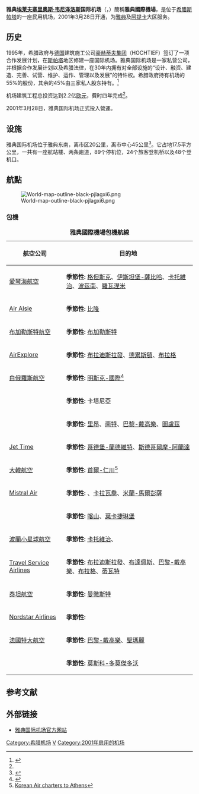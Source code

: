 {{Infobox Airport
| airport_name     = 雅典国际机场
| nativename       = Διεθνής Αερολιμένας Αθηνών
| photo            = 
| photosize        =
 |image            = Athens International Airport logo.svg
| image-width      = 250
| image2           = Athens Airport aerial view.JPG
| image2-width     = 250
| caption          = 
| type             = 民用
| run by           = Athens International Airport S.A
| opened           = 2001年
| closed           = 
| city             = {{GRE}}[[雅典|雅典]]
| location         = [[斯帕塔|斯帕塔]]
| distance_to_city = 
| elevation        = 94米
| website          = http://www.aia.gr/
| IATA             = ATH
| ICAO             = LGAV
| FAA              = 
| LID              = 
| coordinates      = {{coord|37|56|11|N|23|56|40|E||display=title,inline}}
| runway1_heading  = 03R/21L
| runway1_feet     = 13123
| runway1_meter    = 4000
| runway1_surface  = 沥青
| runway2_heading  = 03L/21R
| runway2_feet     = 12467
| runway2_meter    = 3800
| runway2_surface  = 沥青
| stat_year        = 2018年
| stat_passenger   = 24135431
| stat_cargo       = 925700000 kg
| stat_flight      = 217094
| stat1-header     = 
| stat1-data       = 
| footnotes        = 数据来源：乘客,货运,升降班次<ref>{{cite web |url=https://www.aia.gr/ebooks/annualreport/ar2018/files/downloads/Annual_sustainability_digital_v3.pdf |format=PDF|title=Annual & Sustainability Report 2018 |accessdate=2018 |work=Athens International Airport |publisher=}}</ref>
}}
'''雅典[[埃莱夫塞里奥斯·韦尼泽洛斯|埃莱夫塞里奥斯·韦尼泽洛斯]]国际机场'''（{{lang-el|Διεθνής Αερολιμένας Αθηνών "Ελευθέριος Βενιζέλος"}}，{{airport codes|ATH|LGAV}}）簡稱'''雅典國際機場'''，是位于[[希腊|希腊]][[斯帕塔|斯帕塔]]的一座民用机场，2001年3月28日开通，为[[雅典|雅典]]及[[阿提卡|阿提卡]]大区服务。

== 历史 ==

1995年，希腊政府与[[德国|德国]]建筑施工公司[[豪赫蒂夫集团|豪赫蒂夫集团]]（HOCHTIEF）签订了一项合作发展计划，在[[斯帕塔|斯帕塔]]地区修建一座国际机场。雅典国际机场是一家私营公司，并根据合作发展计划以及希腊法律，在30年内拥有对全部设施的“设计、融资、建造、完善、试营、维护、运作、管理以及发展”的特许权。希腊政府持有机场的55%的股份，其余的45%由三家私人股东持有。<ref name="aow">{{cite web | url = http://www.aerlines.nl/issue_40/40_Passos_Athens_Airport.pdf | title = Athens International Airport | publisher = Aerlines Magazine | accessdate=2010-06-14}}</ref>

机场建筑工程总投资达到2.2亿[[欧元|欧元]]，費时四年完成<ref name="aow"/>。

2001年3月28日，雅典国际机场正式投入營運。

== 设施 ==

雅典国际机场位于雅典东南，离市区20公里，离市中心45公里<ref>{{Cite web |url=http://www.hcaa-eleng.gr/naia_dat.htm |title=AIA Airfield Data, Air Traffic Safety Electronic Engineers Association of Hellenic Civil Aviation Authority |access-date=2010-06-15 |archive-url=https://web.archive.org/web/20100324110218/http://www.hcaa-eleng.gr/naia_dat.htm#airdata |archive-date=2010-03-24 |dead-url=yes }}</ref>。它占地17.5平方公里，一共有一座航站楼、两条跑道，89个停机位，24个旅客登机桥以及48个登机口。

==航點==
[[File:World-map-outline-black-pjlagxi6.png|thumb]]

{{Airport-dest-list
<!-- -->
|{{flagicon|GRC}} [[愛琴海航空|愛琴海航空]]| [[亞歷山德魯波利斯德謨克利特國際機場|亞歷山德魯波利斯]]、[[阿勒婭王后國際機場|安曼]]、[[阿姆斯特丹史基浦機場|阿姆斯特丹]]、[[巴塞隆拿機場|巴塞隆拿]]、[[貝魯特-拉菲克·哈里里國際機場|貝魯特]]、[[貝爾格萊德尼古拉·特斯拉機場|貝爾格萊德]]、[[柏林勃蘭登堡機場|柏林]]、[[布魯塞爾機場|布魯塞爾]]、[[布加勒斯特奧托佩尼-亨利·科安德國際機場|布加勒斯特]]、[[布達佩斯李斯特·費倫茨國際機場|布達佩斯]]、[[開羅國際機場|開羅]]、{{link-en|凱法利尼亞國際機場|Cephalonia International Airport|凱法利尼亞}}、[[干尼亞揚尼斯·達斯卡洛伊安尼斯國際機場|干尼亞]]、[[希俄斯島國際機場|希俄斯]]、[[哥本哈根凱斯楚普機場|哥本哈根]]、[[杜塞爾多夫國際機場|杜塞爾多夫]]、[[法蘭克福機場|法蘭克福]]、[[日內瓦國際機場|日內瓦]]、[[漢堡機場|漢堡]]、[[伊拉克利翁尼科斯·卡贊察基斯國際機場|伊拉克利翁]]、[[約阿尼納國際機場|約阿尼納]]、[[阿塔蒂爾克國際機場|伊斯坦堡-阿塔蒂爾克]]、[[阿卜杜拉·阿齊茲國王國際機場|吉達]]、[[鮑里斯波爾國際機場|基輔-鮑里斯波爾]]、[[科威特國際機場|科威特]]、[[拉納卡國際機場|拉納卡]]、[[倫敦希斯路機場|倫敦-希斯路]]、[[里昂聖埃克絮佩里機場|里昂]]、[[馬德里-巴拉哈斯機場|馬德里]]、[[曼徹斯特機場|曼徹斯特]]、[[馬賽普羅旺斯機場|馬賽]]、[[米蘭-馬爾彭薩機場|米蘭-馬爾彭薩]]、[[多莫傑多沃國際機場|莫斯科-多莫傑多沃]]、[[慕尼黑機場|慕尼黑]]、[[米科諾斯島地區機場|米科諾斯]]、[[尼斯藍色海岸機場|尼斯]]、[[米蒂利尼國際機場|米蒂利尼]]、[[巴黎夏爾·戴高樂機場|巴黎-戴高樂]]、[[布拉格瓦茨拉夫·哈維爾國際機場|布拉格]]、[[哈立德國王國際機場|利雅得]] 、<ref>{{cite web|url=http://airlineroute.net/2015/03/27/a3-ruh-jul15/|title=Aegean Airlines Delays Riyadh Launch to July 2015|publisher=Airlineroute.net|date=27 March 2015|accessdate=27 March 2015|archive-date=2018-12-25|archive-url=https://web.archive.org/web/20181225193627/https://www.routesonline.com/news/38/airlineroute/248022/aegean-airlines-delays-riyadh-launch-to-july-2015/|dead-url=no}}</ref> [[羅得島迪亞戈拉斯國際機場|羅得島]]、[[羅馬-菲烏米奇諾機場|羅馬-法林明高]]、[[薩摩斯國際機場|薩摩斯]]、[[聖托里尼機場|聖托里尼]]、[[索菲亞機場|索菲亞]]、[[斯德哥爾摩-阿蘭達機場|斯德哥爾摩-阿蘭達]]、[[斯圖加特機場|斯圖加特]]、[[第比利斯國際機場|第比利斯]]、[[伊瑪目霍梅尼國際機場|德黑蘭-伊瑪目霍梅尼]] 、<ref>{{cite web|url=http://airlineroute.net/2015/06/10/a3-ika-s15update4/|title=Aegean Airlines Revises Tehran Launch Date to late-July 2015|publisher=Airlineroute.net|date=10 June 2015|accessdate=10 June 2015}}</ref> [[本-古里安國際機場|特拉維夫]]、[[塞薩洛尼基馬其頓國際機場|塞薩洛尼基]]、[[維也納國際機場|維也納]]、[[華沙蕭邦機場|華沙-蕭邦]]、[[茲瓦爾特諾茨國際機場|埃里溫]]、[[蘇黎世機場|蘇黎世]]<br />'''季節性:''' [[伯明翰機場|伯明翰]]、[[都柏林機場|都柏林]]、[[杜布羅夫尼克機場|杜布羅夫尼克]]、[[波爾多–梅里尼亞克機場|波爾多]]、[[漢諾威-朗根哈根機場|漢諾威]]、[[赫爾辛基-萬塔機場|赫爾辛基]]、[[克拉科夫若望·保祿二世國際機場|克拉科夫]]、[[里爾機場|里爾]]、[[格域機場|倫敦-格域]]、[[盧布爾雅那約熱·普奇尼克機場|盧布爾雅那]]、[[里斯本機場|里斯本]]、[[盧森堡-芬德爾國際機場|盧森堡]]、{{link-en|南特大西洋機場|Nantes Atlantique Airport|南特大西洋}}、[[馬略卡島帕爾馬機場|馬略卡島帕爾馬]]、[[奧斯陸加勒穆恩機場|奧斯陸-加勒穆恩]]、[[帕福斯國際機場|帕福斯]]、<ref name="amadeus.net">{{cite web |url=https://www.amadeus.net/tools/timetables |title=Flights timetables |publisher=Amadeus.net |date= |accessdate=2015-03-14 |archive-date=2018-12-26 |archive-url=https://web.archive.org/web/20181226020617/https://www.amadeus.net/tools/timetables%20 |dead-url=no }}</ref> [[比薩-聖朱斯托機場|比薩]]、[[普爾科沃機場|聖彼得堡]]、[[斯特拉斯堡國際機場|斯特拉斯堡]]、[[塔林倫納特·梅里機場|塔林]]、<ref>{{cite news|last1=L|first1=J|title=Aegean Airlines Expands Planned Tallinn Operation in S15|url=http://airlineroute.net/2015/03/27/a3-tll-s15/|accessdate=27 March 2015|publisher=Airline Route|date=27 March 2015}}</ref><ref>{{cite web|url=https://www.amadeus.net|title=amadeus.net: Flight Comparison & Trip Planner Site|publisher=|accessdate=2 June 2015|archive-date=2020-02-02|archive-url=https://web.archive.org/web/20200202070752/https://www.amadeus.net/|dead-url=no}}</ref> [[圖盧茲-布拉尼亞克機場|圖盧茲]]、[[威尼斯-泰塞拉機場|威尼斯-泰塞拉]]<br />'''季節性包機:'''[[格但斯克萊赫·華勒沙機場|格但斯克]]、[[薩比哈·格克琴國際機場|伊斯坦堡-薩比哈]]、[[卡托維治國際機場|卡托維治]]、[[波茲南-拉威卡機場|波茲南]]、[[羅瓦涅米機場|羅瓦涅米]]
|{{flagicon|GRC}} [[愛琴海航空|愛琴海航空]] <br />由[[奧林匹克航空|奧林匹克航空]]經營|[[阿德南·曼德列斯機場|伊茲密爾]]、[[斯基羅斯島國家機場|斯基羅斯島]]、[[索菲亞機場|索菲亞]]、[[地拉那特蕾莎修女國際機場|地拉那特]]<br />'''季節性:''' {{link-en|亞歷山大港-阿拉伯堡|Borg El Arab Airport|亞歷山大港-阿拉伯堡}}、 {{link-en|巴里|Bari Karol Wojtyła Airport|巴里}}、[[卡塔尼亞-豐塔納羅沙機場|卡塔尼亞]]、[[杜布羅夫尼克機場|杜布羅夫尼克]]、[[馬耳他國際機場|馬耳他]]、[[那不勒斯國際機場|那不勒斯]]、[[斯普利特機場|施普利特]]
|{{flagicon|GRC}} [[奧林匹克航空|奧林匹克航空]]| [[斯坦帕利亞島國家機場|斯坦帕利亞]]、[[伊卡利亞島國家機場|伊卡利亞]]、[[卡林諾斯島國家機場|卡林諾斯]]、[[喀帕蘇斯島國家機場|喀帕蘇斯]]、[[基西拉島國家機場|基西拉]]、[[萊羅斯城市機場|萊羅斯]]、[[米洛斯島國家機場|米洛斯]]、[[納克索斯島國家機場|納克索斯]]、[[帕羅斯國家機場|帕羅斯]]、[[斯基亞索斯島國家機場|斯基亞索斯]]、[[錫羅斯島國家機場|錫羅斯]]、[[扎金索斯州國際機場|扎金索斯]]<ref>{{cite web|url=https://www.olympicair.com/el/OlympicAir/profile/Network |title=Το Δίκτυο μας |publisher=Olympicair.com |date= |accessdate=2015-03-14}}</ref>
|{{flagicon|GRC}} {{link-en|天空快運 (希臘)|Sky Express (Greece)|天空快運}}| [[伊拉克利翁尼科斯·卡贊察基斯國際機場|伊拉克利翁]] 
|{{flagicon|ITA}} [[ITA意大利航空|ITA意大利航空]]| [[羅馬-菲烏米奇諾機場|羅馬]]
|{{flagicon|TUR}} [[飛馬航空|飛馬航空]] | [[薩比哈·格克琴國際機場|伊斯坦堡-薩比哈]]、[[阿德南·曼德列斯機場|伊茲密爾]]
|{{flagicon|TUR}} [[土耳其航空|土耳其航空]] | [[伊斯坦堡國際機場|伊斯坦堡]]
|{{flagicon|GBR}} [[易捷航空|易捷航空]]|[[柏林勃蘭登堡機場|柏林-勃蘭登堡]]、[[愛丁堡機場|愛丁堡]]、[[漢堡機場|漢堡]]、[[格域機場|倫敦-格域]]、[[曼徹斯特機場|曼徹斯特]]、[[那不勒斯國際機場|那不勒斯]] <br/>'''季節性:''' [[日內瓦機場|日內瓦]]、[[巴黎-奧利機場|巴黎-奧利]]
|{{flagicon|GBR}} [[英國航空|英國航空]]| [[倫敦希斯路機場|倫敦-希斯路]] 
|{{flagicon|IRL}} [[愛爾蘭航空|愛爾蘭航空]]|'''季節性:''' [[都柏林機場|都柏林]] 
|{{flagicon|IRL}} [[瑞安航空|瑞安航空]]| [[卡拉瓦喬國際機場|貝加莫]]、[[柏林勃蘭登堡機場|柏林-勃蘭登堡]]、[[布拉迪斯拉發機場|布拉迪斯拉發]]、[[布魯塞爾南部-沙勒羅瓦機場|布魯塞爾-沙勒羅瓦]]、[[布達佩斯李斯特·費倫茨國際機場|布達佩斯]]、[[干尼亞揚尼斯·達斯卡洛伊安尼斯國際機場|干尼亞]]、[[法蘭克福機場|法蘭克福]]、[[卡托維治國際機場|卡托維治]]、{{link-en|克拉科夫機場|John Paul II International Airport Kraków–Balice|克拉科夫}}、[[倫敦史坦斯特機場|倫敦-史坦斯特]]、[[馬耳他國際機場|馬耳他]]、{{link-en|波茲南機場|Poznań–Ławica Airport|波茲南}}、[[帕福斯國際機場|帕福斯]]、[[羅得島迪亞戈拉斯國際機場|羅得島]]、[[羅馬錢皮諾機場|羅馬-錢皮諾]]、[[聖托里尼機場|聖托里尼]]、[[塞薩洛尼基馬其頓國際機場|塞薩洛尼基]]、[[華沙莫德林機場|華沙–莫德林]]<ref name="ryanair.com">{{cite web |url=http://www.ryanair.com |title=Cheap Flights | Cheap Flights to Europe |publisher=Ryanair |date= |accessdate=2015-03-14 |archive-date=2011-09-30 |archive-url=https://web.archive.org/web/20110930074927/http://www.ryanair.com/ |dead-url=no }}</ref>
|{{flagicon|FRA}} [[法國航空|法國航空]]| [[巴黎夏爾·戴高樂機場|巴黎-戴高樂]]<br />'''季節性:''' [[馬賽普羅旺斯機場|馬賽]]、[[尼斯藍色海岸機場|尼斯]]、[[圖盧茲-布拉尼亞克機場|圖盧茲]] 
|{{flagicon|DEU}} [[漢莎航空|漢莎航空]]|[[法蘭克福機場|法蘭克福]]、[[慕尼黑機場|慕尼黑]] 
|{{flagicon|DEU}} [[歐洲之翼|歐洲之翼]] | '''季節性:''' [[科隆/波昂機場|科隆/波昂]]、[[杜塞爾多夫國際機場|杜塞爾多夫]]、[[布拉格瓦茨拉夫·哈維爾國際機場|布拉格]]、[[斯圖加特機場|斯圖加特]] 
|{{flagicon|BEL}} [[比利時途易航空|比利時途易航空]] | '''季節性:''' [[布魯塞爾機場|布魯塞爾]] 
|{{flagicon|BEL}} [[布魯塞爾航空|布魯塞爾航空]]| [[布魯塞爾機場|布魯塞爾]] 
|{{flagicon|NLD}} [[泛航航空|泛航航空]] | [[阿姆斯特丹史基浦機場|阿姆斯特丹]]、[[燕豪芬機場|燕豪芬]]<br />'''季節性:''' [[里昂聖埃克絮佩里機場|里昂]]、[[蒙彼利埃地中海國際機場|蒙彼利埃]]、[[南特大西洋機埸|南特]] 
|{{flagicon|NLD}} [[荷蘭皇家航空|荷蘭皇家航空]]|[[阿姆斯特丹史基浦機場|阿姆斯特丹]]
|{{flagicon|CHE}} [[瑞士國際航空|瑞士國際航空]]|[[日內瓦國際機場|日內瓦]]、[[蘇黎世機場|蘇黎世]] 
|{{flagicon|CHE}} [[瑞士易捷航空|瑞士易捷航空]]|'''季節性:''' [[日內瓦國際機場|日內瓦]] 
|{{flagicon|ESP}} [[西班牙國家航空|西班牙國家航空]] | [[馬德里-巴拉哈斯機場|馬德里]] 
|{{flagicon|ESP}} [[歐洲航空|歐洲航空]] | [[馬德里-巴拉哈斯機場|馬德里]]
|{{flagicon|ESP}} [[維羅提航空|維羅提航空]]|'''季節性:''' [[巴里-卡羅爾·約澤夫機埸|巴里]]、[[米科諾斯島國家機埸|米科諾斯島]]、[[米蒂利尼國際機場|米蒂利尼]]、[[法爾科內-波爾塞里諾機場|巴勒莫]]、[[比薩-聖朱斯托機場|比薩]]、[[聖托里尼機場|聖托里尼]]、[[威尼斯-泰塞拉機場|威尼斯-馬可·波羅]]
|{{flagicon|ESP}} [[伏林航空|伏林航空]]| [[巴塞隆拿機場|巴塞隆拿]]
|{{flagicon|FIN}}[[芬蘭航空|芬蘭航空]] | '''季節性:''' [[赫爾辛基-萬塔機場|赫爾辛基]]
|{{flagicon|AUT}} [[奧地利航空|奧地利航空]] | [[維也納國際機場|維也納]] 
|{{flagicon|ROU}} [[藍色航空_(羅馬尼亞)|藍色航空]] | [[拉納卡國際機場|拉納卡]]<br /> '''季節性:'''{{link-en|米哈伊爾·科格爾尼恰努國際機場|Mihail Kogălniceanu International Airport|米哈伊爾·科格爾尼恰努}}、[[都靈機場|都靈]]
|{{flagicon|BGR}} [[保加利亞航空|保加利亞航空]]| [[索菲亞機場|索菲亞]]
|{{flagicon|HRV}} [[克羅地亞航空|克羅地亞航空]]| '''季節性:'''  [[杜布羅夫尼克機場|杜布羅夫尼克]]、[[施普利特機場|施普利特]] 、[[薩格勒布機場|薩格勒布]]
|{{flagicon|CZE}}[[捷克航空|捷克航空]]| [[布拉格瓦茨拉夫·哈維爾國際機場|布拉格]]<ref>{{cite web|url=http://airlineroute.net/2015/02/05/ok-s15update2/|title=CSA Czech Airlines Continues Europe Expansion in S15|publisher=Airline Route|accessdate=5 February 2015|archive-date=2015-02-05|archive-url=https://web.archive.org/web/20150205120356/http://airlineroute.net/2015/02/05/ok-s15update2/|dead-url=no}}</ref>
| {{flagicon|NOR}}{{flagicon|DEN}}{{flagicon|SWE}} [[北歐航空|北歐航空]] | [[哥本哈根凱斯楚普機場|哥本哈根]]、[[斯德哥爾摩-阿蘭達機場|斯德哥爾摩]]<br /> '''季節性:''' [[哥德堡-蘭德維特機場|哥德堡-蘭德維特]]、[[奧斯陸加勒穆恩機場|奧斯陸-加勒穆恩]]
| {{flagicon|ROU}} [[羅馬尼亞航空|羅馬尼亞航空]] | [[布加勒斯特奧托佩尼-亨利·科安德國際機場|布加勒斯特]] 
|{{nowrap|{{flagicon|UKR}}[[烏克蘭國際航空|烏克蘭國際航空]]}}| [[鮑里斯波爾國際機場|基輔]] 
|{{flagicon|MLT}} [[馬耳他航空|馬耳他航空]] | '''季節性:'''[[馬耳他國際機場|馬耳他]] 
|{{flagicon|MDA}} [[摩爾多瓦航空|摩爾多瓦航空]]| [[基希訥烏國際機場|基希訥烏]] 
|{{flagicon|SRB}} [[塞爾維亞航空|塞爾維亞航空]]| [[貝爾格萊德尼古拉·特斯拉機場|貝爾格萊德]] 
|{{flagicon|LVA}} [[波羅的海航空|波羅的海航空]]|  [[里加國際機場|里加]] 
|{{flagicon|POL}} [[LOT波蘭航空|LOT波蘭航空]] | [[華沙蕭邦機場|華沙-蕭邦]] 
|{{flagicon|NOR}} [[挪威航空|挪威航空]]|'''季節性:''' [[哥本哈根凱斯楚普機場|哥本哈根]]、[[赫爾辛基-萬塔機場|赫爾辛基]]、[[奧斯陸加勒穆恩機場|奧斯陸]]、[[斯德哥爾摩-阿蘭達機場|斯德哥爾摩]]
| {{flagicon|RUS}}[[烏拉爾航空|烏拉爾航空]] | [[克拉斯諾達爾國際機場|克拉斯諾達爾]]、<ref>{{cite web|url=http://www.aia.gr/traveler/flight-info/direct-flights/european/ |title=Athens International Airport - European |publisher=Aia.gr |date=2014-10-26 |accessdate=2015-03-14}}</ref> [[塞薩洛尼基國際機場|塞薩洛尼基]] 
|{{flagicon|RUS}} [[俄羅斯航空|俄羅斯航空]]| [[謝列梅捷沃國際機場|莫斯科-謝列梅捷沃]] 
|{{flagicon|CAN}} [[加拿大航空|加拿大航空]]| '''季節性:''' [[蒙特利爾皮埃爾·埃利奧特·特魯多國際機場|蒙特利爾]]、[[多倫多皮爾遜國際機場|多倫多-皮爾遜]] 
|{{flagicon|CAN}} [[加拿大越洋航空|加拿大越洋航空]]| '''季節性:''' [[蒙特利爾皮埃爾·埃利奧特·特魯多國際機場|蒙特利爾]]（2022年5月2日復辦）、[[多倫多皮爾遜國際機場|多倫多-皮爾遜]]（2022年5月2日復辦）
|{{flagicon|USA}} [[達美航空|達美航空]]| [[約翰·甘迺迪國際機場|紐約-甘迺迪]]<br />'''季節性''': [[哈茨菲爾德-傑克遜亞特蘭大國際機場|亞特蘭大]]、[[爱德华·劳伦斯·洛根将军国际机场|波士頓]]（2022年5月26日开办）
|{{flagicon|USA}} [[美國航空|美國航空]]| '''季節性''': [[奧黑爾國際機場|芝加哥]]、[[約翰·甘迺迪國際機場|紐約-甘迺迪]]、[[費城國際機場|費城]] 
|{{flagicon|USA}} [[聯合航空|聯合航空]]| '''季節性''':[[紐瓦克自由國際機場|紐約-紐瓦克]]、[[華盛頓杜勒斯國際機場|華盛頓]]
|{{flagicon|PRC}} [[中國國際航空|中國國際航空]]| [[北京首都國際機場|北京-首都]] 
|{{flagicon|SIN}} [[酷航|酷航]]|[[柏林勃蘭登堡機場|柏林]]、[[新加坡樟宜機場|新加坡]] 
|{{flagicon|ARE}} [[阿聯酋航空|阿聯酋航空]]|[[杜拜國際機場|杜拜]]、[[紐瓦克自由國際機場|紐約-紐瓦克]] 
|{{flagicon|ARE}} [[阿提哈德航空|阿提哈德航空]]|[[阿布扎比國際機場|阿布扎比]]
|{{flagicon|QAT}} [[卡塔爾航空|卡塔爾航空]]| [[哈馬德國際機場|多哈]] 
|{{flagicon|LBN}} [[中東航空|中東航空]]|[[貝魯特-拉菲克·哈里里國際機場|貝魯特]] 
|{{flagicon|JOR}} [[皇家約旦航空|皇家約旦航空]]|[[阿勒婭王后國際機場|安曼-阿勒婭王后]]
|{{flagicon|BHR}} [[海灣航空|海灣航空]] | [[巴林國際機場|巴林]] 、[[拉納卡國際機場|拉納卡]]
|{{flagicon|ISR}} [[以色列航空|以色列航空]]|[[本-古里安國際機場|特拉維夫]] 
|{{flagicon|ISR}} [[以斯雷航空|以斯雷航空]] |  [[本-古里安國際機場|特拉維夫]] 
|{{flagicon|EGY}} [[埃及航空|埃及航空]]|[[開羅國際機場|開羅]] 
}}

===包機===
{| class="toccolours sortable" 
|+ '''雅典國際機場包機航線'''
|-
! 航空公司
! 目的地
|- style="background:#eee;"
|{{flagicon|GRC}} [[愛琴海航空|愛琴海航空]] ||'''季節性:''' [[格但斯克-萊赫·華里沙機場|格但斯克]]、[[薩比哈·格克琴國際機場|伊斯坦堡-薩比哈]]、[[卡托維治國際機場|卡托維治]]、[[波茲南-拉威卡機場|波茲南]]、[[羅瓦涅米機場|羅瓦涅米]] 
|- style="background:#eee;"
|{{flagicon|DEN}}[[Air_Alsie|Air Alsie]] ||'''季節性:''' [[比隆機場|比隆]] 
|- style="background:#eee;"
|{{flagicon|ROU}}[[布加勒斯特航空|布加勒斯特航空]] ||'''季節性:''' [[布加勒斯特奧托佩尼-亨利·科安德國際機場|布加勒斯特]] 
|- style="background:#eee;"
|{{flagicon|SVK}}[[AirExplore|AirExplore]] ||'''季節性:''' [[布拉迪斯拉發機場|布拉迪斯拉發]]、[[德累斯頓機場|德累斯頓]]、[[布拉格瓦茨拉夫·哈維爾國際機場|布拉格]] 
|- style="background:#eee;"
|{{flagicon|BLR}}[[白俄羅斯航空|白俄羅斯航空]] ||'''季節性:''' [[明斯克國際機場|明斯克-國際]]<ref name="mouzenidis">{{cite web|title=Πρόγραμμα πτήσεων|url=http://www.mouzenidis.gr/avia-table|accessdate=26 May 2015|archive-url=https://web.archive.org/web/20131203005526/http://www.mouzenidis.gr/avia-table|archive-date=2013-12-03|dead-url=yes}}</ref>
|- style="background:#eee;"
|{{flagicon|POL}}{{link-en|輸入航空|Enter Air}} ||'''季節性:''' 卡塔尼亞
|- style="background:#eee;"
|{{flagicon|FRA}}{{link-en|歐洲郵政航空|Europe Airpost}} ||'''季節性:''' [[里昂聖埃克絮佩里機場|里昂]]、[[南特大西洋機場|南特]]、[[巴黎夏爾·戴高樂機場|巴黎-戴高樂]]、[[圖盧茲-布拉尼亞克機場|圖盧茲]]
|- style="background:#eee;"
|{{flagicon|DEN}}[[Jet_Time|Jet Time]] ||'''季節性:''' [[哥德堡-蘭德維特機場|哥德堡-蘭德維特]]、[[斯德哥爾摩-阿蘭達機場|斯德哥爾摩-阿蘭達]]
|- style="background:#eee;"
|{{flagicon|KOR}}[[大韓航空|大韓航空]] ||'''季節性:''' [[仁川國際機場|首爾-仁川]]<ref>[http://www.koreaherald.com/view.php?ud=20150621000309 Korean Air charters to Athens]</ref>
|- style="background:#eee;"
|{{flagicon|ITA}}[[Mistral_Air|Mistral Air]] ||'''季節性:''' {{link-en|巴里卡羅爾沃伊蒂瓦機場|Bari Karol Wojtyła Airport|巴里}}、[[卡拉瓦喬國際機場|卡拉瓦喬]]、[[米蘭-馬爾彭薩機場|米蘭-馬爾彭薩]]
|- style="background:#eee;"
|{{flagicon|RUS}}{{link-en|奧倫航空|Orenair}} ||'''季節性:''' [[喀山國際機場|喀山]]、[[科利佐沃國際機場|葉卡捷琳堡]]
|- style="background:#eee;"
|{{flagicon|POL}}[[波蘭小星球航空|波蘭小星球航空]] ||'''季節性:''' [[卡托維治國際機場|卡托維治]]、{{link-en|波茲南機場|Poznan Airport|波茲南}}
|- style="background:#eee;"
|{{flagicon|CZE}}[[Travel_Service_Airlines|Travel Service Airlines]] ||'''季節性:''' [[布拉迪斯拉發機場|布拉迪斯拉發]]、[[布達佩斯李斯特·費倫茨國際機場|布達佩斯]]、[[巴黎夏爾·戴高樂機場|巴黎-戴高樂]]、[[布拉格瓦茨拉夫·哈維爾國際機場|布拉格]]、[[蒂瓦特機場|蒂瓦特]]
|- style="background:#eee;"
|{{flagicon|GBR}}[[泰坦航空|泰坦航空]] ||'''季節性:''' [[曼徹斯特機場|曼徹斯特]]
|- style="background:#eee;"
|{{flagicon|RUS}}[[Taimyr_Air_Company|Nordstar Airlines]] ||'''季節性:''' {{link-en|諾里爾斯克機場|Alykel Airport|諾里爾斯克}}
|- style="background:#eee;"
|{{flagicon|FRA}}[[法國特大航空|法國特大航空]] ||'''季節性:''' [[巴黎夏爾·戴高樂機場|巴黎-戴高樂]]、[[羅蘭加洛斯機場|聖瑪麗]]
|- style="background:#eee;"
|{{flagicon|RUS}}{{link-en|亞馬爾航空|Yamal Airlines}} ||'''季節性:''' [[多莫傑多沃國際機場|莫斯科-多莫傑多沃]]
|}

== 参考文献 ==
{{reflist}}

== 外部链接 ==
* {{El icon}}{{En icon}}[http://www.aia.gr/ 雅典国际机场官方网站]

[[Category:希腊机场|Category:希腊机场]]
[[Category:冠以人名的歐洲機場|V]]
[[Category:2001年启用的机场|Category:2001年启用的机场]]